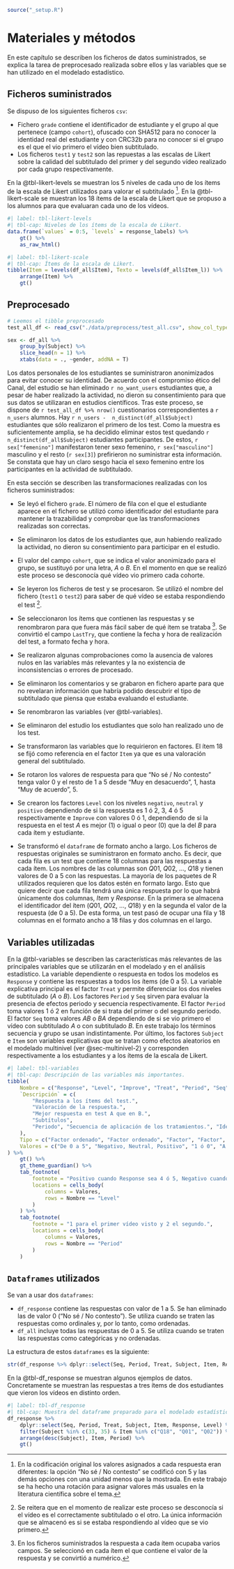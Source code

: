 ```r
source("_setup.R")
```

# Materiales y métodos {#sec-metodo}

En este capítulo se describen los ficheros de datos suministrados, se explica la tarea de preprocesado realizada  sobre ellos y las variables que se han utilizado en el modelado estadístico.

## Ficheros suministrados

Se dispuso de los siguientes ficheros `csv`:

* Fichero `grade` contiene el identificador de estudiante y el grupo al que pertenece (campo `cohort`), ofuscado con SHA512 para no conocer la identidad real del estudiante y con CRC32b para no conocer si el grupo es el que el vio primero el vídeo bien subtitulado.
* Los ficheros `test1` y `test2` son las repuestas a las escalas de Likert sobre la calidad del subtitulado del primer y del segundo vídeo realizado por cada grupo respectivamente.

En la @tbl-likert-levels se muestran los 5 niveles de cada uno de los ítems de la escala de Likert utilizados para valorar el subtitulado
^[En la codificación original los valores asignados a cada respuesta eran diferentes: la opción "No sé / No contesto" se codificó con 5 y las demás opciones con una unidad menos que la mostrada. En este trabajo se ha hecho una rotación para asignar valores más usuales en la literatura científica sobre el tema.]. En la @tbl-likert-scale se muestran los 18 ítems de la escala de Likert que se propuso a los alumnos para que evaluaran cada uno de los vídeos.


```r
#| label: tbl-likert-levels
#| tbl-cap: Niveles de los ítems de la escala de Likert.
data.frame(`values` = 0:5, `levels` = response_labels) %>%
    gt() %>%
    as_raw_html()
```


```r
#| label: tbl-likert-scale
#| tbl-cap: Ítems de la escala de Likert.
tibble(Item = levels(df_all$Item), Texto = levels(df_all$Item_l)) %>%
    arrange(Item) %>%
    gt()
```

## Preprocesado {#sec-preprocesado}

```r
# Leemos el tibble preprocesado
test_all_df <- read_csv("./data/preprocess/test_all.csv", show_col_types = FALSE)

sex <- df_all %>%
    group_by(Subject) %>%
    slice_head(n = 1) %>%
    xtabs(data = ., ~gender, addNA = T)

```


Los datos personales de los estudiantes se suministraron anonimizados para evitar conocer su identidad. De acuerdo con el compromiso ético del Canal, del estudio se han eliminado `r no_want_users` estudiantes que, a pesar de haber realizado la actividad, no dieron su consentimiento para que sus datos se utilizaran en estudios científicos. Tras este proceso, se dispone de `r test_all_df %>% nrow()` cuestionarios correspondientes a `r n_users` alumnos. Hay `r n_users -  n_distinct(df_all$Subject)` estudiantes que sólo realizaron el primero de los test. Como la muestra es suficientemente amplia, se ha decidido eliminar estos test quedando `r  n_distinct(df_all$Subject)` estudiantes participantes. De estos, `r sex["femenino"]` manifestaron tener sexo femenino, `r sex["masculino"]` masculino y el resto (`r sex[3]`) prefirieron no suministrar esta información. Se constata que hay un claro sesgo hacia el sexo femenino entre los participantes en la actividad de subtitulado.

En esta sección se describen las transformaciones realizadas con los ficheros suministrados:

* Se leyó el fichero `grade`. El número de fila con el que el estudiante aparece en el fichero se utilizó como identificador del estudiante para mantener la trazabilidad y comprobar que las transformaciones realizadas son correctas.

* Se eliminaron los datos de los estudiantes que, aun habiendo realizado la actividad, no dieron su consentimiento para participar en el estudio.

* El valor del campo `cohort`, que se indica el valor anonimizado para el grupo, se sustituyó por una letra, $A$ o $B$. En el momento en que se realizó este proceso se desconocía qué vídeo vio primero cada cohorte.

* Se leyeron los ficheros de test y se procesaron. Se utilizó el nombre del fichero (`test1` o `test2`) para saber de qué vídeo se estaba respondiendo el test
^[Se reitera que en el momento de realizar este proceso se desconocía si el vídeo es el correctamente subtitulado o el otro. La única información que se almacenó es si se estaba respondiendo al vídeo que se vio primero.].

* Se seleccionaron los ítems que contienen las respuestas y se renombraron para que fuera más fácil saber de qué ítem se trataba
^[En los ficheros suministrados la respuesta a cada ítem ocupaba varios campos. Se seleccionó en cada ítem el que contiene el valor de la respuesta y se convirtió a numérico.]. Se convirtió el campo `LastTry`, que contiene la fecha y hora de realización del test, a formato fecha y hora.

* Se realizaron algunas comprobaciones como la ausencia de valores nulos en las variables más relevantes y la no existencia de inconsistencias o errores de procesado.

* Se eliminaron los comentarios y se grabaron en fichero aparte para que no revelaran información que habría podido descubrir el tipo de subtitulado que piensa que estaba evaluando el estudiante.

* Se renombraron las variables (ver @tbl-variables).

* Se eliminaron del estudio los estudiantes que solo han realizado uno de los test.

* Se transformaron las variables que lo requirieron en factores. El ítem 18 se fijó como referencia en el factor `Item` ya que es una valoración general del subtitulado.

* Se rotaron los valores de respuesta para que "No sé / No contesto" tenga valor 0 y el resto de 1 a 5 desde "Muy en desacuerdo", 1, hasta "Muy de acuerdo", 5.

* Se crearon los factores `Level` con los niveles `negativo`, `neutral` y `positivo` dependiendo de si la respuesta es 1 ó 2, 3, 4 ó 5 respectivamente e `Improve` con valores 0 ó 1, dependiendo de si la respuesta en el test $A$ es mejor (1) o igual o peor (0) que la del $B$ para cada ítem y estudiante.
  
* Se transformó el `dataframe` de formato ancho a largo. Los ficheros de respuestas originales se suministraron en formato ancho. Es decir, que cada fila es un test que contiene 18 columnas para las respuestas a cada ítem. Los nombres de las columnas son $Q01$, $Q02$, ..., $Q18$ y tienen valores de 0 a 5 con las respuestas. La mayoría de los paquetes de R utilizados requieren que los datos estén en formato largo. Esto que quiere decir que cada fila tendrá una única respuesta por lo que habrá únicamente dos columnas, $Item$ y $Response$. En la primera se almacena el identificador del ítem ($Q01$, $Q02$, ..., $Q18$) y en la segunda el valor de la respuesta (de 0 a 5). De esta forma, un test pasó de ocupar una fila y 18 columnas en el formato ancho a 18 filas y dos columnas en el largo.

## Variables utilizadas

En la @tbl-variables se describen las características más relevantes de las principales variables que se utilizarán en el modelado y en el análisis estadístico. La variable dependiente o respuesta en todos los modelos es `Response` y contiene las respuestas a todos los ítems (de 0 a 5). La variable explicativa principal es el factor `Treat` y permite diferenciar los dos niveles de subtitulado ($A$ o $B$). Los factores `Period` y `Seq` sirven para evaluar la presencia de efectos periodo y secuencia respectivamente. El factor `Period` toma valores 1 ó 2 en función de si trata del primer o del segundo periodo. El factor `Seq` toma valores $AB$ o $BA$ dependiendo de si se vio primero el vídeo con subtitulado $A$ o con subtitulado $B$. En este trabajo los términos secuencia y grupo se usan indistintamente. Por último, los factores `Subject` e `Item` son variables explicativas que se tratan como efectos aleatorios en el modelado multinivel (ver @sec-multinivel-2) y corresponden respectivamente a los estudiantes y a los ítems de la escala de Likert.

\footnotesize

```r
#| label: tbl-variables
#| tbl-cap: Descripción de las variables más importantes.
tibble(
    Nombre = c("Response", "Level", "Improve", "Treat", "Period", "Seq", "Subject", "Item"),
    `Descripción` = c(
        "Respuesta a los ítems del test.",
        "Valoración de la respuesta.",
        "Mejor respuesta en test A que en B.",
        "Subtítulos",
        "Periodo", "Secuencia de aplicación de los tratamientos.", "Identificación del estudiante", "Número del ítem"
    ),
    Tipo = c("Factor ordenado", "Factor ordenado", "Factor", "Factor", "Factor", "Factor", "Factor", "Factor"),
    Valores = c("De 0 a 5", "Negativo, Neutral, Positivo", "1 ó 0", "A o B", "1 ó 2", "AB o BA", "Numérico", "Q01, Q02, ..., Q18")
) %>%
    gt() %>%
    gt_theme_guardian() %>%
    tab_footnote(
        footnote = "Positivo cuando Response sea 4 ó 5, Negativo cuando sea 1 ó 2 y Neutral para 3.",
        locations = cells_body(
            columns = Valores,
            rows = Nombre == "Level"
        )
    ) %>%
    tab_footnote(
        footnote = "1 para el primer vídeo visto y 2 el segundo.",
        locations = cells_body(
            columns = Valores,
            rows = Nombre == "Period"
        )
    )
```
\normalsize

## `Dataframes` utilizados

Se van a usar dos `dataframes`:

* `df_response` contiene las respuestas con valor de 1 a 5. Se han eliminado las de valor 0 ("No sé / No contesto"). Se utiliza cuando se traten las respuestas como ordinales y, por lo tanto, como ordenadas.
* `df_all` incluye todas las respuestas de 0 a 5. Se utiliza cuando se traten las respuestas como categóricas y no ordenadas.

La estructura de estos `dataframes` es la siguiente:

```r
str(df_response %>% dplyr::select(Seq, Period, Treat, Subject, Item, Response, Level), strict.width = "cut")
``` 

En la @tbl-df_response se muestran algunos ejemplos de datos. Concretamente se muestran las respuestas a tres ítems de dos estudiantes que vieron los vídeos en distinto orden.

```r
#| label: tbl-df_response
#| tbl-cap: Muestra del dataframe preparado para el modelado estadístico en formato largo.
df_response %>%
    dplyr::select(Seq, Period, Treat, Subject, Item, Response, Level) %>%
    filter(Subject %in% c(33, 35) & Item %in% c("Q18", "Q01", "Q02")) %>%
    arrange(desc(Subject), Item, Period) %>%
    gt()

``` 
